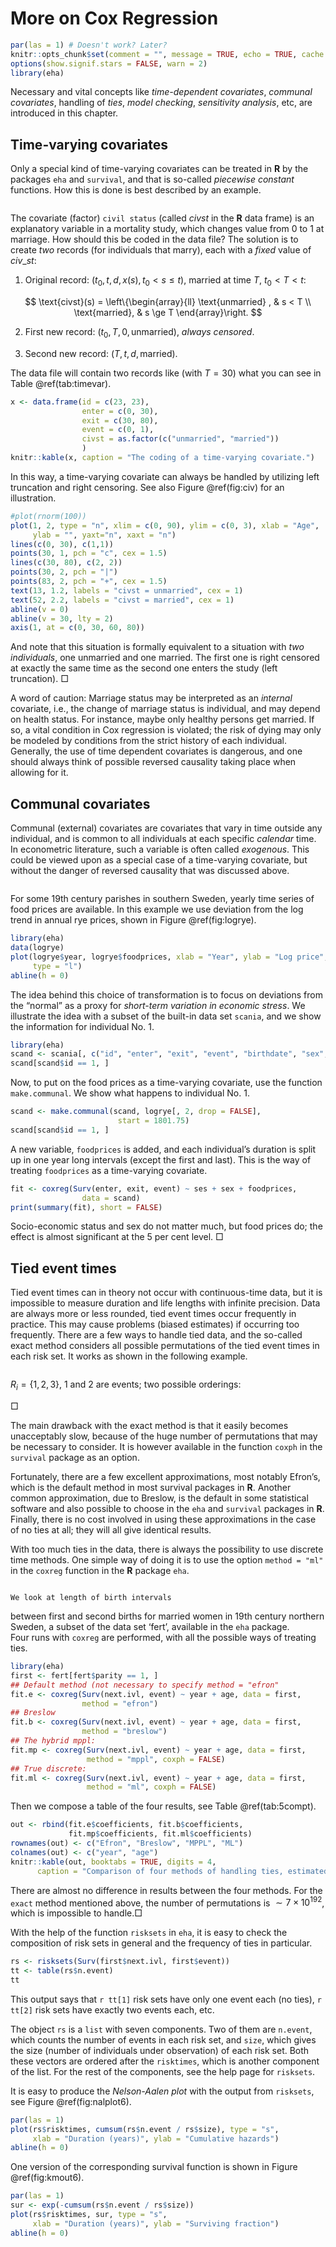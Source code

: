 # More on Cox Regression

```r
par(las = 1) # Doesn't work? Later?
knitr::opts_chunk$set(comment = "", message = TRUE, echo = TRUE, cache = FALSE)
options(show.signif.stars = FALSE, warn = 2)
library(eha)
```

Necessary and vital concepts like
*time-dependent covariates*, *communal covariates*, handling of
*ties*, *model checking*, *sensitivity analysis*, etc, 
are introduced in this chapter.


## Time-varying covariates

Only a special kind of time-varying covariates can be treated in **R** by the
packages `eha` and `survival`, and that is so-called
*piecewise constant* functions. How this is done is best described by
an example.

```example
```
The covariate (factor) `civil status` (called  $civst$ in the **R** data
frame) is an explanatory variable in a
mortality study, which changes value from 0 to 1 at marriage. How should this be
coded in the data file? The 
solution is to create *two* records (for individuals that marry),
  each with a *fixed* value of $civ\_st$:

1.   Original record: $(t_0, t, d, x(s), t_0 < s \le t)$, married
at time $T$, $t_0 < T < t$:

$$
\text{civst}(s) = \left\{\begin{array}{ll}
             \text{unmarried} , & s < T \\
              \text{married}, & s \ge T
              \end{array}\right.
$$

2.    First new record: $(t_0, T, 0, \text{unmarried})$, *always censored*.

3.    Second new record: $(T, t, d, \text{married})$.


The data file will contain two records like (with $T = 30$) what you can see
in Table \@ref(tab:timevar).

```r
x <- data.frame(id = c(23, 23),
                enter = c(0, 30),
                exit = c(30, 80),
                event = c(0, 1),
                civst = as.factor(c("unmarried", "married"))
                )
knitr::kable(x, caption = "The coding of a time-varying covariate.")
```


In this way, a time-varying covariate can always be handled by utilizing
left truncation\index{left truncation} and 
right censoring\index{censoring!right}. See also Figure \@ref(fig:civ) for
an illustration.  

```r
#plot(rnorm(100))
plot(1, 2, type = "n", xlim = c(0, 90), ylim = c(0, 3), xlab = "Age",
     ylab = "", yaxt="n", xaxt = "n")
lines(c(0, 30), c(1,1))
points(30, 1, pch = "c", cex = 1.5)
lines(c(30, 80), c(2, 2))
points(30, 2, pch = "|")
points(83, 2, pch = "+", cex = 1.5)
text(13, 1.2, labels = "civst = unmarried", cex = 1)
text(52, 2.2, labels = "civst = married", cex = 1)
abline(v = 0)
abline(v = 30, lty = 2)
axis(1, at = c(0, 30, 60, 80))
```

And note
that this situation is formally equivalent to a situation with *two
  individuals*, one unmarried and one married. The first one is right
censored at exactly the same time as the second one enters the study (left
truncation).  $\Box$

A word of caution: Marriage status may be interpreted as an
*internal* covariate, i.e., the change of marriage status is
individual, and may depend on health status. For instance, maybe only
healthy persons get married. If so, a vital condition in Cox regression is
violated; the risk of dying may only be modeled by conditions from the
strict history of each individual. Generally, the use of time dependent
covariates is dangerous, and one should always think of possible reversed
causality taking place when allowing for it.

## Communal covariates

Communal\index{communal covariate} (external)\index{external
  covariate} covariates are covariates that vary in time 
outside any individual, and is common to all individuals at each specific
*calendar* time. In econometric literature, such a variable is often
called *exogenous*\index{exogenous covariate}. This could be viewed
upon as a special case of a time-varying covariate, but without the danger
of reversed causality that was discussed above. 

```example
```
For some 19th century parishes in southern Sweden, yearly time series of
food prices are available. In this example we use deviation from the log
trend in annual rye prices, shown in Figure \@ref(fig:logrye).


```r
library(eha)
data(logrye)
plot(logrye$year, logrye$foodprices, xlab = "Year", ylab = "Log price",
     type = "l")
abline(h = 0)
```

The idea behind this choice of transformation is to focus on deviations
from the "normal" as a proxy for *short-term variation in economic
  stress*. We illustrate the idea with a subset of the built-in data set `scania`, and we show the information for individual No. 1.

```r
library(eha)
scand <- scania[, c("id", "enter", "exit", "event", "birthdate", "sex", "ses")]
scand[scand$id == 1, ]
```

Now, to put on the food prices as a time-varying covariate, use the function
```make.communal```. We show what happens to individual No. 1.

```r
scand <- make.communal(scand, logrye[, 2, drop = FALSE], 
                        start = 1801.75)
scand[scand$id == 1, ]
```

A new variable, `foodprices` is added, and each individual's duration
is split up in one year long intervals (except the first and last). This is
the way of treating `foodprices` as a time-varying covariate. 

```r
fit <- coxreg(Surv(enter, exit, event) ~ ses + sex + foodprices, 
                data = scand)
print(summary(fit), short = FALSE)
```


Socio-economic status and sex do not matter much, but food prices do; the
effect is almost significant at the 5 per cent level. $\Box$


## Tied event times

Tied event times can in theory not occur with continuous-time data, but it
is impossible to measure duration and life lengths with infinite
precision. Data are always more or less rounded, tied event times occur
frequently in practice. This may cause problems (biased estimates) if
occurring too frequently. There are a few ways to handle tied data, and the
so-called exact method considers all possible permutations of the tied
event times in each risk set. It works as shown in the following example.

```example
```
$R_i = \{1, 2, 3\}$, 1 and 2 are events; two
possible orderings:
  
\begin{eqnarray*}
L_i(\boldsymbol{\beta}) & = & \frac{\psi(1)}{\psi(1) + \psi(2) + \psi(3)} \times
            \frac{\psi(2)}{\psi(2) + \psi(3)} \\ & + &
\frac{\psi(2)}{\psi(1) + \psi(2) + \psi(3)} \times
            \frac{\psi(1)}{\psi(1) + \psi(3)} \\
 & = & \frac{\psi(1)\psi(2)}{\psi(1) + \psi(2) + \psi(3)}
 \left\{\frac{1}{\psi(2) + \psi(3)}
            + \frac{1}{\psi(1) + \psi(3)}\right\}
\end{eqnarray*}
$\Box$

The main drawback with the exact method is that it easily becomes
unacceptably slow, because of the huge number of permutations that may be
necessary to consider. It is however available in the function `coxph` in the
`survival` package as an option.

Fortunately, there are a few excellent approximations, most notably
Efron's\index{Efron's approximation}, which is the default method in most
survival packages in 
**R**. Another common approximation, due to Breslow\index{Breslow approximation}, 
is the default in some
statistical software and also possible to choose in the `eha` and 
  `survival` packages in **R**. Finally, there is no cost involved in using
these approximations in the case of no ties at all; they will all give
identical results.

With too much ties in the data, there is always the possibility to use
discrete time methods. One simple way of doing it is to use the option 
`method = "ml"` in
the `coxreg` function in the **R** package `eha`.

```example
```
	We look at length of birth intervals
  between first and second births for married women in 19th century
  northern Sweden, a subset of the data set 'fert', available in the
  `eha`   package.  
Four runs with `coxreg` are performed, with all the possible ways of
treating ties. 

```r
library(eha)
first <- fert[fert$parity == 1, ]
## Default method (not necessary to specify method = "efron"
fit.e <- coxreg(Surv(next.ivl, event) ~ year + age, data = first, 
                method = "efron")
## Breslow
fit.b <- coxreg(Surv(next.ivl, event) ~ year + age, data = first, 
                method = "breslow")
## The hybrid mppl:
fit.mp <- coxreg(Surv(next.ivl, event) ~ year + age, data = first, 
                 method = "mppl", coxph = FALSE)
## True discrete:
fit.ml <- coxreg(Surv(next.ivl, event) ~ year + age, data = first, 
                 method = "ml", coxph = FALSE)
```

Then we compose a table of the four results, see Table \@ref(tab:5compt). 

```r
out <- rbind(fit.e$coefficients, fit.b$coefficients, 
             fit.mp$coefficients, fit.ml$coefficients)
rownames(out) <- c("Efron", "Breslow", "MPPL", "ML")
colnames(out) <- c("year", "age")
knitr::kable(out, booktabs = TRUE, digits = 4, 
      caption = "Comparison of four methods of handling ties, estimated coefficients.")
```


There are almost no difference in results between the four methods. For the
`exact` method mentioned above, the number of permutations is 
$\sim 7 \times 10^{192}$, which is impossible to handle.$\Box$

With the help of the function `risksets` in `eha`, it is easy to
check the composition of risk sets in general and the frequency of ties in
particular. 
```r
rs <- risksets(Surv(first$next.ivl, first$event))
tt <- table(rs$n.event)
tt
```
This output says that `r tt[1]` risk sets have only one event each (no
ties), `r tt[2]` risk sets have exactly two events each, etc.

The object `rs` is a `list` with seven components. Two of them are
`n.event`, which counts the number of events in each risk set, and `size`, 
which gives the size (number of individuals under observation) of
each risk set. Both these vectors are ordered after the `risktimes`,
which is another component of the list. For the rest of the components, see
the help page for `risksets`.

It is easy to produce the *Nelson-Aalen plot*\index{Nelson-Aalen plot}
with the output from `risksets`, see Figure \@ref(fig:nalplot6).
```r
par(las = 1)
plot(rs$risktimes, cumsum(rs$n.event / rs$size), type = "s", 
     xlab = "Duration (years)", ylab = "Cumulative hazards")
abline(h = 0)
```

One version of the corresponding survival function is shown in Figure \@ref(fig:kmout6).
```r
par(las = 1)
sur <- exp(-cumsum(rs$n.event / rs$size))
plot(rs$risktimes, sur, type = "s", 
     xlab = "Duration (years)", ylab = "Surviving fraction")
abline(h = 0)
```

